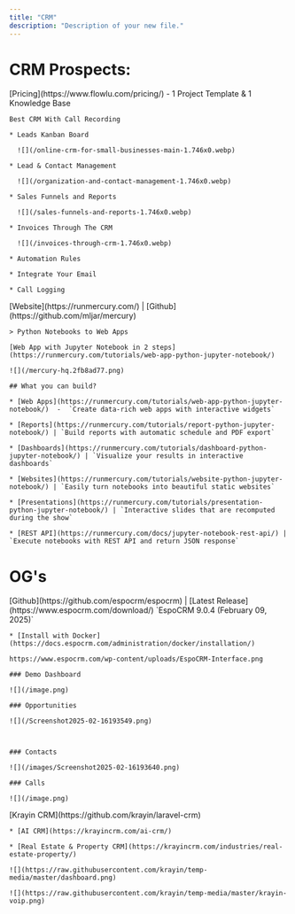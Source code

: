 ```yaml
---
title: "CRM"
description: "Description of your new file."
---
```


# CRM Prospects:

<AccordionGroup>
  <Accordion title="02/16" defaultOpen={false}>





  </Accordion>

  <Accordion title="Flowlu" defaultOpen={false}>
    [Pricing](https://www.flowlu.com/pricing/)   -   1 Project Template  &  1 Knowledge Base

    Best CRM With Call Recording

    * Leads Kanban Board

      ![](/online-crm-for-small-businesses-main-1.746x0.webp)

    * Lead & Contact Management

      ![](/organization-and-contact-management-1.746x0.webp)

    * Sales Funnels and Reports

      ![](/sales-funnels-and-reports-1.746x0.webp)

    * Invoices Through The CRM

      ![](/invoices-through-crm-1.746x0.webp)

    * Automation Rules

    * Integrate Your Email

    * Call Logging
  </Accordion>

  <Accordion title="Mercury  -  (Python Notebooks)" defaultOpen={false}>
    [Website](https://runmercury.com/)     |     [Github](https://github.com/mljar/mercury)

    > Python Notebooks to Web Apps

    [Web App with Jupyter Notebook in 2 steps](https://runmercury.com/tutorials/web-app-python-jupyter-notebook/)

    ![](/mercury-hq.2fb8ad77.png)

    ## What you can build?

    * [Web Apps](https://runmercury.com/tutorials/web-app-python-jupyter-notebook/)  -  `Create data-rich web apps with interactive widgets`

    * [Reports](https://runmercury.com/tutorials/report-python-jupyter-notebook/) | `Build reports with automatic schedule and PDF export`

    * [Dashboards](https://runmercury.com/tutorials/dashboard-python-jupyter-notebook/) | `Visualize your results in interactive dashboards`

    * [Websites](https://runmercury.com/tutorials/website-python-jupyter-notebook/) | `Easily turn notebooks into beautiful static websites`

    * [Presentations](https://runmercury.com/tutorials/presentation-python-jupyter-notebook/) | `Interactive slides that are recomputed during the show`

    * [REST API](https://runmercury.com/docs/jupyter-notebook-rest-api/) | `Execute notebooks with REST API and return JSON response`


  </Accordion>

  <Accordion title="TEST" defaultOpen={false}>

  </Accordion>
</AccordionGroup>



# OG's

<AccordionGroup>
  <Accordion title="EspoCRM" defaultOpen={false}>
    [Github](https://github.com/espocrm/espocrm)     |     [Latest Release](https://www.espocrm.com/download/) `EspoCRM 9.0.4 (February 09, 2025)`

    * [Install with Docker](https://docs.espocrm.com/administration/docker/installation/)

    https://www.espocrm.com/wp-content/uploads/EspoCRM-Interface.png

    ### Demo Dashboard

    ![](/image.png)

    ### Opportunities

    ![](/Screenshot2025-02-16193549.png)



    ### Contacts

    ![](/images/Screenshot2025-02-16193640.png)

    ### Calls

    ![](/image.png)
  </Accordion>

  <Accordion title="Krayin CRM" defaultOpen={false}>
    [Krayin CRM](https://github.com/krayin/laravel-crm)

    * [AI CRM](https://krayincrm.com/ai-crm/)

    * [Real Estate & Property CRM](https://krayincrm.com/industries/real-estate-property/)

    ![](https://raw.githubusercontent.com/krayin/temp-media/master/dashboard.png)

    ![](https://raw.githubusercontent.com/krayin/temp-media/master/krayin-voip.png)
  </Accordion>
</AccordionGroup>